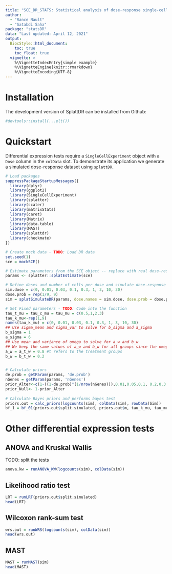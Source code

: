```yaml
---
title: "SCE_DR_STATS: Statistical analysis of dose-response single-cell data"
author: 
  - "Rance Nault"
  - "Satabdi Saha"
package: "statsDR"
data: "Last updated: April 12, 2021"
output: 
  BiocStyle::html_document:
    toc: true
    toc_float: true
  vignette: >
    %\VignetteIndexEntry{simple example}
    %\VignetteEngine{knitr::rmarkdown}
    %\VignetteEncoding{UTF-8}
---
```


# Installation
The development version of SplattDR can be installed from Github:
```r
#devtools::install(...elt())
```

# Quickstart
Differential expression tests require a `SingleCellExperiment` object with a `Dose` column in the `colData` slot. 
To demonstrate its application we generate a simulated dose-response dataset using `splattDR`. 
```r
# Load packages
suppressPackageStartupMessages({
  library(dplyr)
  library(ggplot2)
  library(SingleCellExperiment)
  library(splatter)
  library(scater)
  library(matrixStats)
  library(caret)
  library(Matrix)
  library(data.table)
  library(MAST)
  library(splattdr)
  library(checkmate)
})

# Create mock data - TODO: Load DR data
set.seed(1)
sce = mockSCE()

# Estimate parameters from the SCE object -- replace with real dose-response
params <- splatter::splatEstimate(sce)

# Define doses and number of cells per dose and simulate dose-response data
sim.dose = c(0, 0.01, 0.03, 0.1, 0.3, 1, 3, 10, 30)
dose.prob = rep(1/9, 9)
sim = splatSimulateDR(params, dose.names = sim.dose, dose.prob = dose.prob, verbose = FALSE)

# Set Fixed parameters - TODO: Code into the function
tau_t_mu = tau_c_mu = tau_mu = c(0.5,1,2,3)
tau_k_mu<-rep(1,9)
names(tau_k_mu) = c(0, 0.01, 0.03, 0.1, 0.3, 1, 3, 10, 30)
## Use sigma_mean and sigma_var to solve for b_sigma and a_sigma
b_sigma = 1
a_sigma = 6
## Use mean and variance of omega to solve for a_w and b_w
## We keep the same values of a_w and b_w for all groups since the omega mean and omega SD values are more or less consistent.
a_w = a_t_w = 0.8 #t refers to the treatment groups
b_w = b_t_w = 0.2


# Calculate priors
de.prob = getParam(params, 'de.prob')
nGenes = getParam(params, 'nGenes')
prior_Alter<-c(1-((1-de.prob)^(1/nrow(nGenes))),0.01,0.05,0.1, 0.2,0.3,0.4,0.5)
prior_Null<- 1-prior_Alter
  
# Calculate Bayes priors and performs bayes test
priors.out = calc_priors(logcounts(sim), colData(sim), rowData(Sim))
bf_1 = bf_01(priors.out$split.simulated, priors.out$m, tau_k_mu, tau_mu, prior_Alter, prior_Null)

```


# Other differential expression tests
## ANOVA and Kruskal Wallis
TODO: split the tests
```r
anova.kw = runANOVA_KW(logcounts(sim), colData(sim))
```


## Likelihood ratio test
```r
LRT = runLRT(priors.out$split.simulated)
head(LRT)
```

## Wilcoxon rank-sum test
```r
wrs.out = runWRS(logcounts(sim), colData(sim))
head(wrs.out)
```
## MAST
```r
MAST = runMAST(sim)
head(MAST)
```

